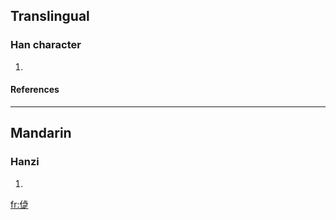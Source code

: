 ==Translingual==
===Han character===
{{Han char|rad=人|as=09|sn=11|four=|canj=人卜尸人 (OYSO)}}
# {{defn|Han}}
====References====
{{Han ref|kx=0112.071|dkj=00925|hdz=10189.011|uh=507C|ud=20604}}
----
==Mandarin==
===Hanzi===
{{cmn-hanzi|pin=[[jié]] (jie2), [[wèi]] (wei4)|wg=chieh<sup>2</sup>, wei<sup>4</sup>}}
# {{defn|Mandarin}}




[[fr:偼]]